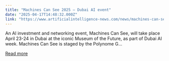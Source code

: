 ```yaml
---
title: "Machines Can See 2025 – Dubai AI event"
date: "2025-04-17T14:48:32.000Z"
link: "https://www.artificialintelligence-news.com/news/machines-can-see-2025-dubai-ai-event/"
---
```


An AI investment and networking event, Machines Can See, will take place April 23-24 in Dubai at the iconic Museum of the Future, as part of Dubai AI week. Machines Can See is staged by the Polynome G...

[Read more](https://www.artificialintelligence-news.com/news/machines-can-see-2025-dubai-ai-event/)
